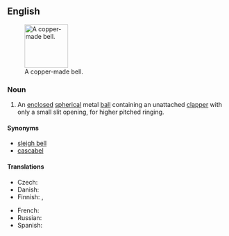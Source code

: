 ==English==
{{wikipedia}}
[[Image:Hawksbelleasttennmound.png|thumb|100px|A copper-made bell.]]

===Noun===
{{en-noun}}

# An [[enclosed]] [[spherical]] metal [[ball]] containing an unattached [[clapper]] with only a small slit opening, for higher pitched ringing.

====Synonyms====
* [[sleigh bell]]
* [[cascabel]]

====Translations====
{{trans-top|bell}}
* Czech: {{t+|cs|rolnička|f}}
* Danish: {{t+|da|bjælde|c}}
* Finnish: {{t-|fi|kulkunen}}, {{t-|fi|tiuku}}
{{trans-mid}}
* French: {{t+|fr|grelot|m}}
* Russian: {{t|ru|бубенец|m}}
* Spanish: {{t+|es|cascabel|m}}
{{trans-bottom}}